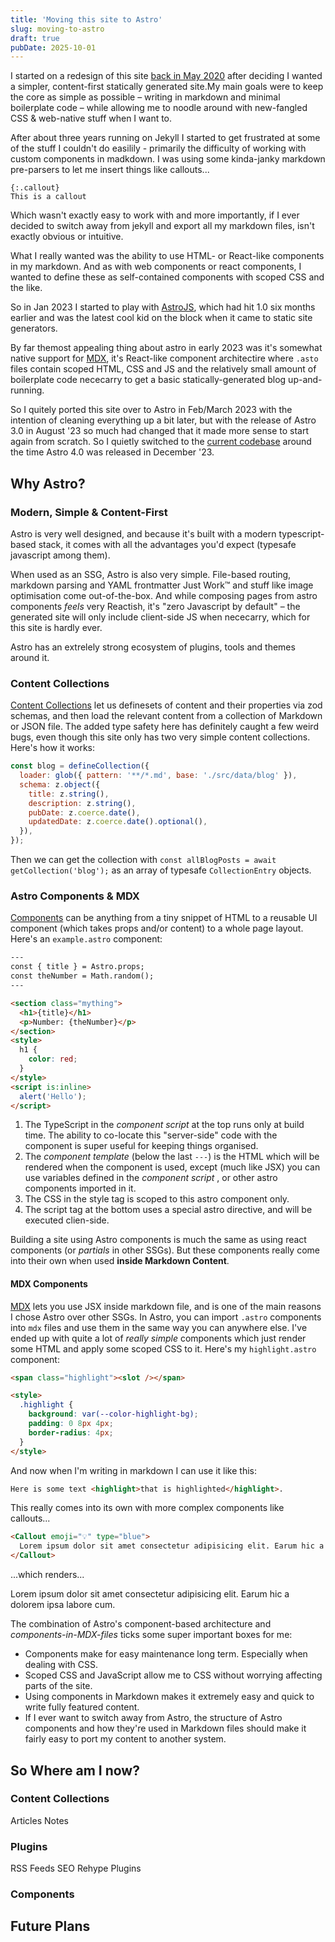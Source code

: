 ```yaml
---
title: 'Moving this site to Astro'
slug: moving-to-astro
draft: true
pubDate: 2025-10-01
---
```


I started on a redesign of this site [back in May 2020](/writing/website-redesign-i) after deciding I wanted a simpler, content-first statically generated site.My main goals were to keep the core as simple as possible – writing in markdown and minimal boilerplate code – while allowing me to noodle around with new-fangled CSS & web-native stuff when I want to.

After about three years running on Jekyll I started to get frustrated at some of the stuff I couldn't do easilily - primarily the difficulty of working with custom components in madkdown. I was using some kinda-janky markdown pre-parsers to let me insert things like callouts...

```
{:.callout}
This is a callout
```

Which wasn't exactly easy to work with and more importantly, if I ever decided to switch away from jekyll and export all my markdown files, isn't exactly obvious or intuitive.

What I really wanted was the ability to use HTML- or React-like components in my markdown. And as with web components or react components, I wanted to define these as self-contained components with scoped CSS and the like.

So in Jan 2023 I started to play with [AstroJS](https://astro.build/), which had hit 1.0 six months earlier and was the latest cool kid on the block when it came to static site generators.

By far themost appealing thing about astro in early 2023 was it's somewhat native support for [MDX](https://mdxjs.com/), it's React-like component architectire where `.asto` files contain scoped HTML, CSS and JS and the relatively small amount of boilerplate code nececarry to get a basic statically-generated blog up-and-running.

So I quitely ported this site over to Astro in Feb/March 2023 with the intention of cleaning everything up a bit later, but with the release of Astro 3.0 in August '23 so much had changed that it made more sense to start again from scratch. So I quietly switched to the [current codebase](https://github.com/dannysmith/dannyis-astro/) around the time Astro 4.0 was released in December '23.

## Why Astro?

### Modern, Simple & Content-First

Astro is very well designed, and because it's built with a modern typescript-based stack, it comes with all the advantages you'd expect (typesafe javascript among them).

When used as an SSG, Astro is also very simple. File-based routing, markdown parsing and YAML frontmatter Just Work™ and stuff like image optimisation come out-of-the-box. And while composing pages from astro components _feels_ very Reactish, it's "zero Javascript by default" – the generated site will only include client-side JS when nececarry, which for this site is hardly ever.

Astro has an extrelely strong ecosystem of plugins, tools and themes around it.

### Content Collections

[Content Collections](https://docs.astro.build/en/guides/content-collections/) let us definesets of content and their properties via zod schemas, and then load the relevant content from a collection of Markdown or JSON file. The added type safety here has definitely caught a few weird bugs, even though this site only has two very simple content collections. Here's how it works:

```js
const blog = defineCollection({
  loader: glob({ pattern: '**/*.md', base: './src/data/blog' }),
  schema: z.object({
    title: z.string(),
    description: z.string(),
    pubDate: z.coerce.date(),
    updatedDate: z.coerce.date().optional(),
  }),
});
```

Then we can get the collection with `const allBlogPosts = await getCollection('blog');` as an array of typesafe `CollectionEntry` objects.

### Astro Components & MDX

[Components](https://docs.astro.build/en/basics/astro-components/) can be anything from a tiny snippet of HTML to a reusable UI component (which takes props and/or content) to a whole page layout. Here's an `example.astro` component:

```html
---
const { title } = Astro.props;
const theNumber = Math.random();
---

<section class="mything">
  <h1>{title}</h1>
  <p>Number: {theNumber}</p>
</section>
<style>
  h1 {
    color: red;
  }
</style>
<script is:inline>
  alert('Hello');
</script>
```

1. The TypeScript in the _component script_ at the top runs only at build time. The ability to co-locate this "server-side" code with the component is super useful for keeping things organised.
2. The _component template_ (below the last `---`) is the HTML which will be rendered when the component is used, except (much like JSX) you can use variables defined in the _component script_ , or other astro components imported in it.
3. The CSS in the style tag is scoped to this astro component only.
4. The script tag at the bottom uses a special astro directive, and will be executed clien-side.

Building a site using Astro components is much the same as using react components (or _partials_ in other SSGs). But these components really come into their own when used **inside Markdown Content**.

#### MDX Components

[MDX](https://mdxjs.com/) lets you use JSX inside markdown file, and is one of the main reasons I chose Astro over other SSGs. In Astro, you can import `.astro` components into `mdx` files and use them in the same way you can anywhere else. I've ended up with quite a lot of _really simple_ components which just render some HTML and apply some scoped CSS to it. Here's my `highlight.astro` component:

```html
<span class="highlight"><slot /></span>

<style>
  .highlight {
    background: var(--color-highlight-bg);
    padding: 0 8px 4px;
    border-radius: 4px;
  }
</style>
```

And now when I'm writing in markdown I can use it like this:

```md
Here is some text <highlight>that is highlighted</highlight>.
```

This really comes into its own with more complex components like callouts...

```md
<Callout emoji="💡" type="blue">
  Lorem ipsum dolor sit amet consectetur adipisicing elit. Earum hic a dolorem ipsa labore cum.
</Callout>
```

...which renders...

<Callout emoji="💡" type="blue">
  Lorem ipsum dolor sit amet consectetur adipisicing elit. Earum hic a dolorem ipsa labore cum.
</Callout>

The combination of Astro's component-based architecture and _components-in-MDX-files_ ticks some super important boxes for me:

- Components make for easy maintenance long term. Especially when dealing with CSS.
- Scoped CSS and JavaScript allow me to CSS without worrying affecting parts of the site.
- Using components in Markdown makes it extremely easy and quick to write fully featured content.
- If I ever want to switch away from Astro, the structure of Astro components and how they're used in Markdown files should make it fairly easy to port my content to another system.

## So Where am I now?

### Content Collections

Articles
Notes

### Plugins

RSS Feeds
SEO
Rehype Plugins

### Components

## Future Plans
